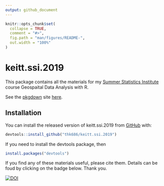 ```yaml
---
output: github_document
---
```


<!-- README.md is generated from README.Rmd. Please edit that file -->

```r
knitr::opts_chunk$set(
  collapse = TRUE,
  comment = "#>",
  fig.path = "man/figures/README-",
  out.width = "100%"
)
```
# keitt.ssi.2019

<!-- badges: start -->
<!-- badges: end -->

This package contains all the materials for my [Summer Statistics Institute](https://stat.utexas.edu/training/ssi) course Geospaital Data Analysis with R.

See the [pkgdown](https://pkgdown.r-lib.org/) site [here](https://thk686.github.io/keitt.ssi.2019/).

## Installation

You can install the released version of keitt.ssi.2019 from [GitHub](https://www.github.com/) with:

``` r
devtools::install_github("thk686/keitt.ssi.2019")
```

If you need to install the devtools package, then

``` r
install.packages("devtools")
```

If you find any of these materials useful, please cite them. Details can be foud by clicking on the badge below. Thank you.

[![DOI](https://zenodo.org/badge/DOI/10.5281/zenodo.3247152.svg)](https://doi.org/10.5281/zenodo.3247152)
